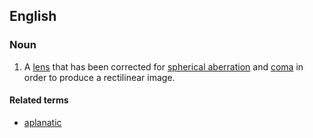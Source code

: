 ==English==

===Noun===
{{en-noun}}

# A [[lens]] that has been corrected for [[spherical aberration]] and [[coma]] in order to produce a rectilinear image.

====Related terms====
*[[aplanatic]]